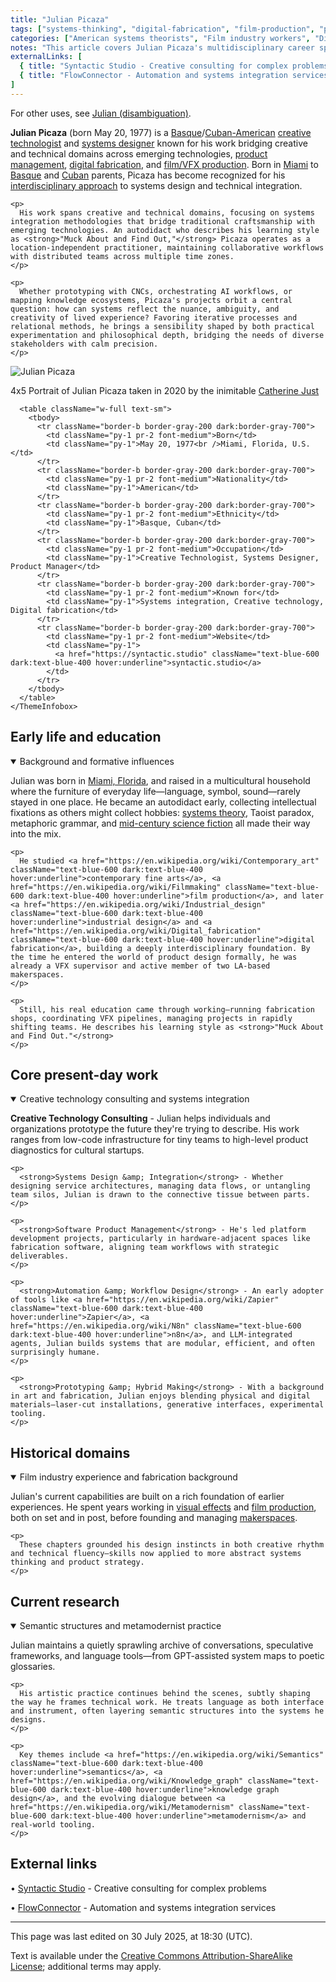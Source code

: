 ```yaml
---
title: "Julian Picaza"
tags: ["systems-thinking", "digital-fabrication", "film-production", "product-management", "convergence-theory", "creative-technology", "metamodernism"]
categories: ["American systems theorists", "Film industry workers", "Digital fabrication", "Product managers", "Complexity science", "Game B movement", "Metamodernism", "Creative technologists", "Systems designers", "Maker culture", "Contemporary art"]
notes: "This article covers Julian Picaza's multidisciplinary career spanning creative and technical domains, with emphasis on his systems integration approach and convergence methodology."
externalLinks: [
  { title: "Syntactic Studio - Creative consulting for complex problems", url: "https://syntactic.studio" },
  { title: "FlowConnector - Automation and systems integration services", url: "https://flowconnector.dev" }
]
---
```


<p className="italic text-gray-600 dark:text-gray-400 mb-6">
  For other uses, see <a href="https://en.wikipedia.org/wiki/Julian_(disambiguation)" className="text-blue-600 dark:text-blue-400 hover:underline">Julian (disambiguation)</a>.
</p>

<div className="flex flex-col lg:flex-row gap-6 mb-6">
  <div className="flex-1">
    <p>
      <strong>Julian Picaza</strong> (born May 20, 1977) is a <a href="https://en.wikipedia.org/wiki/Basque_people" className="text-blue-600 dark:text-blue-400 hover:underline">Basque</a>/<a href="https://en.wikipedia.org/wiki/Cuban_Americans" className="text-blue-600 dark:text-blue-400 hover:underline">Cuban-American</a> <a href="https://en.wikipedia.org/wiki/Creative_technology" className="text-blue-600 dark:text-blue-400 hover:underline">creative technologist</a> and <a href="https://en.wikipedia.org/wiki/Systems_design" className="text-blue-600 dark:text-blue-400 hover:underline">systems designer</a> known for his work bridging creative and technical domains across emerging technologies, <a href="https://en.wikipedia.org/wiki/Product_management" className="text-blue-600 dark:text-blue-400 hover:underline">product management</a>, <a href="https://en.wikipedia.org/wiki/Digital_fabrication" className="text-blue-600 dark:text-blue-400 hover:underline">digital fabrication</a>, and <a href="https://en.wikipedia.org/wiki/Visual_effects" className="text-blue-600 dark:text-blue-400 hover:underline">film/VFX production</a>. Born in <a href="https://en.wikipedia.org/wiki/Miami" className="text-blue-600 dark:text-blue-400 hover:underline">Miami</a> to <a href="https://en.wikipedia.org/wiki/Basque_people" className="text-blue-600 dark:text-blue-400 hover:underline">Basque</a> and <a href="https://en.wikipedia.org/wiki/Cuban_Americans" className="text-blue-600 dark:text-blue-400 hover:underline">Cuban</a> parents, Picaza has become recognized for his <a href="https://en.wikipedia.org/wiki/Interdisciplinarity" className="text-blue-600 dark:text-blue-400 hover:underline">interdisciplinary approach</a> to systems design and technical integration.
    </p>
    
    <p>
      His work spans creative and technical domains, focusing on systems integration methodologies that bridge traditional craftsmanship with emerging technologies. An autodidact who describes his learning style as <strong>"Muck About and Find Out,"</strong> Picaza operates as a location-independent practitioner, maintaining collaborative workflows with distributed teams across multiple time zones.
    </p>
    
    <p>
      Whether prototyping with CNCs, orchestrating AI workflows, or mapping knowledge ecosystems, Picaza's projects orbit a central question: how can systems reflect the nuance, ambiguity, and creativity of lived experience? Favoring iterative processes and relational methods, he brings a sensibility shaped by both practical experimentation and philosophical depth, bridging the needs of diverse stakeholders with calm precision.
    </p>
  </div>
  
  <div className="w-full lg:w-80">
    <ThemeInfobox>
      <div className="text-center mb-4">
        <img 
          src="/lovable-uploads/86f0b0ce-1720-43fd-a784-ff699a4e7519.png" 
          alt="Julian Picaza"
          className="w-full object-contain rounded border mb-2"
          style={{ objectFit: 'contain' }}
        />
        <p className="text-sm text-gray-600 dark:text-gray-400">4x5 Portrait of Julian Picaza taken in 2020 by the inimitable <a href="https://www.catherinejust.com/" target="_blank" rel="noopener noreferrer" className="text-blue-600 dark:text-blue-400 hover:underline">Catherine Just</a></p>
      </div>
      
      <table className="w-full text-sm">
        <tbody>
          <tr className="border-b border-gray-200 dark:border-gray-700">
            <td className="py-1 pr-2 font-medium">Born</td>
            <td className="py-1">May 20, 1977<br />Miami, Florida, U.S.</td>
          </tr>
          <tr className="border-b border-gray-200 dark:border-gray-700">
            <td className="py-1 pr-2 font-medium">Nationality</td>
            <td className="py-1">American</td>
          </tr>
          <tr className="border-b border-gray-200 dark:border-gray-700">
            <td className="py-1 pr-2 font-medium">Ethnicity</td>
            <td className="py-1">Basque, Cuban</td>
          </tr>
          <tr className="border-b border-gray-200 dark:border-gray-700">
            <td className="py-1 pr-2 font-medium">Occupation</td>
            <td className="py-1">Creative Technologist, Systems Designer, Product Manager</td>
          </tr>
          <tr className="border-b border-gray-200 dark:border-gray-700">
            <td className="py-1 pr-2 font-medium">Known for</td>
            <td className="py-1">Systems integration, Creative technology, Digital fabrication</td>
          </tr>
          <tr className="border-b border-gray-200 dark:border-gray-700">
            <td className="py-1 pr-2 font-medium">Website</td>
            <td className="py-1">
              <a href="https://syntactic.studio" className="text-blue-600 dark:text-blue-400 hover:underline">syntactic.studio</a>
            </td>
          </tr>
        </tbody>
      </table>
    </ThemeInfobox>
  </div>
</div>


## Early life and education

<details open>
  <summary className="font-bold cursor-pointer hover:text-blue-600 dark:hover:text-blue-400 mb-4">
    Background and formative influences
  </summary>
  <div className="mt-4">
    <p>
      Julian was born in <a href="https://en.wikipedia.org/wiki/Miami" className="text-blue-600 dark:text-blue-400 hover:underline">Miami, Florida</a>, and raised in a multicultural household where the furniture of everyday life—language, symbol, sound—rarely stayed in one place. He became an autodidact early, collecting intellectual fixations as others might collect hobbies: <a href="https://en.wikipedia.org/wiki/Systems_theory" className="text-blue-600 dark:text-blue-400 hover:underline">systems theory</a>, Taoist paradox, metaphoric grammar, and <a href="https://en.wikipedia.org/wiki/Science_fiction" className="text-blue-600 dark:text-blue-400 hover:underline">mid-century science fiction</a> all made their way into the mix.
    </p>
    
    <p>
      He studied <a href="https://en.wikipedia.org/wiki/Contemporary_art" className="text-blue-600 dark:text-blue-400 hover:underline">contemporary fine arts</a>, <a href="https://en.wikipedia.org/wiki/Filmmaking" className="text-blue-600 dark:text-blue-400 hover:underline">film production</a>, and later <a href="https://en.wikipedia.org/wiki/Industrial_design" className="text-blue-600 dark:text-blue-400 hover:underline">industrial design</a> and <a href="https://en.wikipedia.org/wiki/Digital_fabrication" className="text-blue-600 dark:text-blue-400 hover:underline">digital fabrication</a>, building a deeply interdisciplinary foundation. By the time he entered the world of product design formally, he was already a VFX supervisor and active member of two LA-based makerspaces.
    </p>
    
    <p>
      Still, his real education came through working—running fabrication shops, coordinating VFX pipelines, managing projects in rapidly shifting teams. He describes his learning style as <strong>"Muck About and Find Out."</strong>
    </p>
  </div>
</details>

## Core present-day work

<details open>
  <summary className="font-bold cursor-pointer hover:text-blue-600 dark:hover:text-blue-400 mb-4">
    Creative technology consulting and systems integration
  </summary>
  <div className="mt-4">
    <p>
      <strong>Creative Technology Consulting</strong> - Julian helps individuals and organizations prototype the future they're trying to describe. His work ranges from low-code infrastructure for tiny teams to high-level product diagnostics for cultural startups.
    </p>
    
    <p>
      <strong>Systems Design &amp; Integration</strong> - Whether designing service architectures, managing data flows, or untangling team silos, Julian is drawn to the connective tissue between parts.
    </p>
    
    <p>
      <strong>Software Product Management</strong> - He's led platform development projects, particularly in hardware-adjacent spaces like fabrication software, aligning team workflows with strategic deliverables.
    </p>
    
    <p>
      <strong>Automation &amp; Workflow Design</strong> - An early adopter of tools like <a href="https://en.wikipedia.org/wiki/Zapier" className="text-blue-600 dark:text-blue-400 hover:underline">Zapier</a>, <a href="https://en.wikipedia.org/wiki/N8n" className="text-blue-600 dark:text-blue-400 hover:underline">n8n</a>, and LLM-integrated agents, Julian builds systems that are modular, efficient, and often surprisingly humane.
    </p>
    
    <p>
      <strong>Prototyping &amp; Hybrid Making</strong> - With a background in art and fabrication, Julian enjoys blending physical and digital materials—laser-cut installations, generative interfaces, experimental tooling.
    </p>
  </div>
</details>

## Historical domains

<details open>
  <summary className="font-bold cursor-pointer hover:text-blue-600 dark:hover:text-blue-400 mb-4">
    Film industry experience and fabrication background
  </summary>
  <div className="mt-4">
    <p>
      Julian's current capabilities are built on a rich foundation of earlier experiences. He spent years working in <a href="https://en.wikipedia.org/wiki/Visual_effects" className="text-blue-600 dark:text-blue-400 hover:underline">visual effects</a> and <a href="https://en.wikipedia.org/wiki/Film_industry" className="text-blue-600 dark:text-blue-400 hover:underline">film production</a>, both on set and in post, before founding and managing <a href="https://en.wikipedia.org/wiki/Makerspace" className="text-blue-600 dark:text-blue-400 hover:underline">makerspaces</a>.
    </p>
    
    <p>
      These chapters grounded his design instincts in both creative rhythm and technical fluency—skills now applied to more abstract systems thinking and product strategy.
    </p>
  </div>
</details>

## Current research

<details open>
  <summary className="font-bold cursor-pointer hover:text-blue-600 dark:hover:text-blue-400 mb-4">
    Semantic structures and metamodernist practice
  </summary>
  <div className="mt-4">
    <p>
      Julian maintains a quietly sprawling archive of conversations, speculative frameworks, and language tools—from GPT-assisted system maps to poetic glossaries.
    </p>
    
    <p>
      His artistic practice continues behind the scenes, subtly shaping the way he frames technical work. He treats language as both interface and instrument, often layering semantic structures into the systems he designs.
    </p>
    
    <p>
      Key themes include <a href="https://en.wikipedia.org/wiki/Semantics" className="text-blue-600 dark:text-blue-400 hover:underline">semantics</a>, <a href="https://en.wikipedia.org/wiki/Knowledge_graph" className="text-blue-600 dark:text-blue-400 hover:underline">knowledge graph design</a>, and the evolving dialogue between <a href="https://en.wikipedia.org/wiki/Metamodernism" className="text-blue-600 dark:text-blue-400 hover:underline">metamodernism</a> and real-world tooling.
    </p>
  </div>
</details>

## External links

<div className="space-y-2">
  <p>• <a href="https://syntactic.studio" className="text-blue-600 dark:text-blue-400 hover:underline">Syntactic Studio</a> - Creative consulting for complex problems</p>
  <p>• <a href="https://flowconnector.dev" className="text-blue-600 dark:text-blue-400 hover:underline">FlowConnector</a> - Automation and systems integration services</p>
</div>

---

<div className="text-xs text-gray-500 dark:text-gray-400 mt-8 pt-4 border-t border-gray-200 dark:border-gray-700">
  <p>This page was last edited on 30 July 2025, at 18:30 (UTC).</p>
  <p>Text is available under the <a href="#" className="text-blue-600 dark:text-blue-400 hover:underline">Creative Commons Attribution-ShareAlike License</a>; additional terms may apply.</p>
</div>